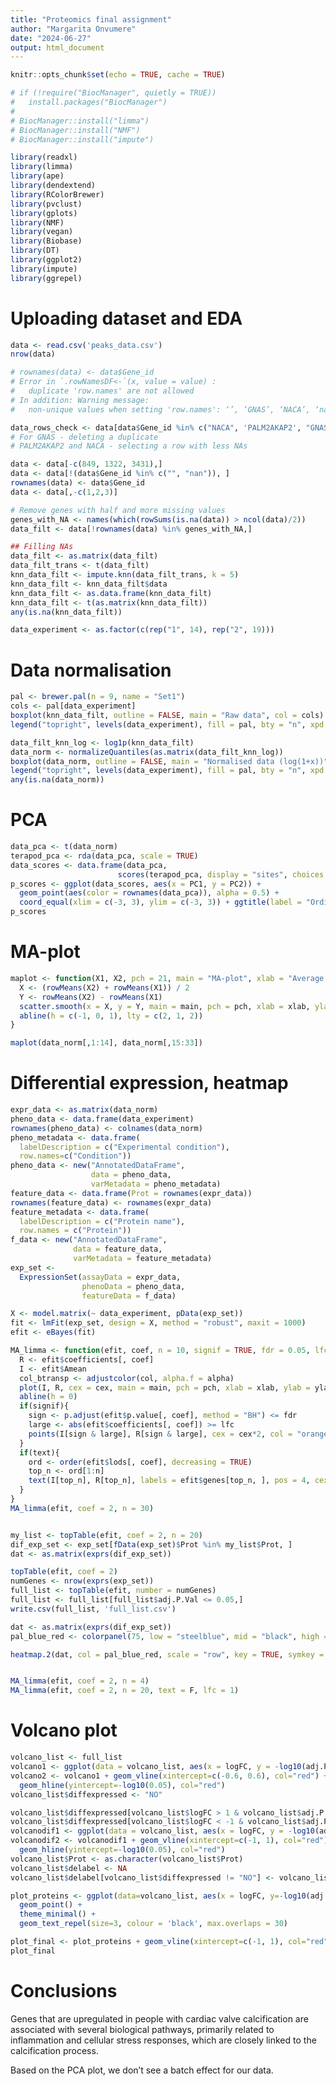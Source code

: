 ```yaml
---
title: "Proteomics final assignment"
author: "Margarita Onvumere"
date: "2024-06-27"
output: html_document
---
```


```r
knitr::opts_chunk$set(echo = TRUE, cache = TRUE)
```

```r
# if (!require("BiocManager", quietly = TRUE))
#   install.packages("BiocManager")
# 
# BiocManager::install("limma")
# BiocManager::install("NMF")
# BiocManager::install("impute")

library(readxl)
library(limma)
library(ape)
library(dendextend)
library(RColorBrewer)
library(pvclust)
library(gplots)
library(NMF)
library(vegan)
library(Biobase)
library(DT)
library(ggplot2)
library(impute)
library(ggrepel)
```

# Uploading dataset and EDA

```r
data <- read.csv('peaks_data.csv')
nrow(data)

# rownames(data) <- data$Gene_id
# Error in `.rowNamesDF<-`(x, value = value) : 
#   duplicate 'row.names' are not allowed
# In addition: Warning message:
#   non-unique values when setting 'row.names': ‘’, ‘GNAS’, ‘NACA’, ‘nan’, ‘PALM2AKAP2’ 

data_rows_check <- data[data$Gene_id %in% c("NACA", 'PALM2AKAP2', "GNAS"), ]
# For GNAS - deleting a duplicate
# PALM2AKAP2 and NACA - selecting a row with less NAs

data <- data[-c(849, 1322, 3431),]
data <- data[!(data$Gene_id %in% c("", "nan")), ]
rownames(data) <- data$Gene_id
data <- data[,-c(1,2,3)]

# Remove genes with half and more missing values
genes_with_NA <- names(which(rowSums(is.na(data)) > ncol(data)/2))
data_filt <- data[!rownames(data) %in% genes_with_NA,]

## Filling NAs
data_filt <- as.matrix(data_filt)
data_filt_trans <- t(data_filt)
knn_data_filt <- impute.knn(data_filt_trans, k = 5)
knn_data_filt <- knn_data_filt$data
knn_data_filt <- as.data.frame(knn_data_filt)
knn_data_filt <- t(as.matrix(knn_data_filt))
any(is.na(knn_data_filt))

data_experiment <- as.factor(c(rep("1", 14), rep("2", 19)))
```

# Data normalisation

```r
pal <- brewer.pal(n = 9, name = "Set1")
cols <- pal[data_experiment]
boxplot(knn_data_filt, outline = FALSE, main = "Raw data", col = cols)
legend("topright", levels(data_experiment), fill = pal, bty = "n", xpd = T)

data_filt_knn_log <- log1p(knn_data_filt)
data_norm <- normalizeQuantiles(as.matrix(data_filt_knn_log))
boxplot(data_norm, outline = FALSE, main = "Normalised data (log(1+x))", col = cols)
legend("topright", levels(data_experiment), fill = pal, bty = "n", xpd = T)
any(is.na(data_norm))
```

# PCA

```r
data_pca <- t(data_norm)
terapod_pca <- rda(data_pca, scale = TRUE)
data_scores <- data.frame(data_pca,
                        scores(terapod_pca, display = "sites", choices = c(1, 2, 3), scaling = "sites"))
p_scores <- ggplot(data_scores, aes(x = PC1, y = PC2)) + 
  geom_point(aes(color = rownames(data_pca)), alpha = 0.5) +
  coord_equal(xlim = c(-3, 3), ylim = c(-3, 3)) + ggtitle(label = "Ordination in the axes of principal components") + theme_bw()
p_scores
```

# MA-plot

```r
maplot <- function(X1, X2, pch = 21, main = "MA-plot", xlab = "Average log-expression", ylab = "Expression log-ratio", lpars = list(col = "blue", lwd = 2), ...){
  X <- (rowMeans(X2) + rowMeans(X1)) / 2
  Y <- rowMeans(X2) - rowMeans(X1)
  scatter.smooth(x = X, y = Y, main = main, pch = pch, xlab = xlab, ylab = ylab, lpars = lpars, ...)
  abline(h = c(-1, 0, 1), lty = c(2, 1, 2))
}

maplot(data_norm[,1:14], data_norm[,15:33])

```

# Differential expression, heatmap

```r
expr_data <- as.matrix(data_norm)
pheno_data <- data.frame(data_experiment)
rownames(pheno_data) <- colnames(data_norm)
pheno_metadata <- data.frame(
  labelDescription = c("Experimental condition"),
  row.names=c("Condition"))
pheno_data <- new("AnnotatedDataFrame",
                  data = pheno_data,
                  varMetadata = pheno_metadata)
feature_data <- data.frame(Prot = rownames(expr_data))
rownames(feature_data) <- rownames(expr_data)
feature_metadata <- data.frame(
  labelDescription = c("Protein name"),
  row.names = c("Protein"))
f_data <- new("AnnotatedDataFrame",
              data = feature_data,
              varMetadata = feature_metadata)
exp_set <-
  ExpressionSet(assayData = expr_data,
                phenoData = pheno_data,
                featureData = f_data)

X <- model.matrix(~ data_experiment, pData(exp_set))
fit <- lmFit(exp_set, design = X, method = "robust", maxit = 1000)
efit <- eBayes(fit)

MA_limma <- function(efit, coef, n = 10, signif = TRUE, fdr = 0.05, lfc = 0, text = TRUE, cex.text = 0.8, col.text = "grey20", main = "MA-plot", xlab = "Average log-expression", ylab = "Expression log-ratio", pch = 19, pch.signif = 21, col = "darkgreen", alpha = 0.3, cex = 0.3, ...){
  R <- efit$coefficients[, coef]
  I <- efit$Amean
  col_btransp <- adjustcolor(col, alpha.f = alpha)
  plot(I, R, cex = cex, main = main, pch = pch, xlab = xlab, ylab = ylab, col = col_btransp, ...)
  abline(h = 0)
  if(signif){
    sign <- p.adjust(efit$p.value[, coef], method = "BH") <= fdr
    large <- abs(efit$coefficients[, coef]) >= lfc
    points(I[sign & large], R[sign & large], cex = cex*2, col = "orange2", pch = pch.signif)
  }
  if(text){
    ord <- order(efit$lods[, coef], decreasing = TRUE)
    top_n <- ord[1:n]
    text(I[top_n], R[top_n], labels = efit$genes[top_n, ], pos = 4, cex = cex.text, col = col.text)
  }
}
MA_limma(efit, coef = 2, n = 30)


my_list <- topTable(efit, coef = 2, n = 20)
dif_exp_set <- exp_set[fData(exp_set)$Prot %in% my_list$Prot, ]
dat <- as.matrix(exprs(dif_exp_set))

topTable(efit, coef = 2)
numGenes <- nrow(exprs(exp_set))
full_list <- topTable(efit, number = numGenes)
full_list <- full_list[full_list$adj.P.Val <= 0.05,]
write.csv(full_list, 'full_list.csv')

dat <- as.matrix(exprs(dif_exp_set))
pal_blue_red <- colorpanel(75, low = "steelblue", mid = "black", high = "red")

heatmap.2(dat, col = pal_blue_red, scale = "row", key = TRUE, symkey = FALSE, density.info = "none", trace = "none", cexRow = 0.9, cexCol = 1, margins = c(4, 3), keysize = 0.8, key.par = list(mar = c(2,1,2,1)))


MA_limma(efit, coef = 2, n = 4)
MA_limma(efit, coef = 2, n = 20, text = F, lfc = 1)

```

# Volcano plot

```r
volcano_list <- full_list
volcano1 <- ggplot(data = volcano_list, aes(x = logFC, y = -log10(adj.P.Val))) + geom_point()
volcano2 <- volcano1 + geom_vline(xintercept=c(-0.6, 0.6), col="red") +
  geom_hline(yintercept=-log10(0.05), col="red")
volcano_list$diffexpressed <- "NO"       

volcano_list$diffexpressed[volcano_list$logFC > 1 & volcano_list$adj.P.Val < 0.05] <- "UP"
volcano_list$diffexpressed[volcano_list$logFC < -1 & volcano_list$adj.P.Val< 0.05] <- "DOWN"
volcanodif1 <- ggplot(data = volcano_list, aes(x = logFC, y = -log10(adj.P.Val), col = diffexpressed)) + geom_point() + theme_minimal()
volcanodif2 <- volcanodif1 + geom_vline(xintercept=c(-1, 1), col="red") +
  geom_hline(yintercept=-log10(0.05), col="red")
volcano_list$Prot <- as.character(volcano_list$Prot)
volcano_list$delabel <- NA
volcano_list$delabel[volcano_list$diffexpressed != "NO"] <- volcano_list$Prot[volcano_list$diffexpressed != "NO"]

plot_proteins <- ggplot(data=volcano_list, aes(x = logFC, y=-log10(adj.P.Val), col=diffexpressed, label=delabel)) + 
  geom_point() + 
  theme_minimal() +
  geom_text_repel(size=3, colour = 'black', max.overlaps = 30)

plot_final <- plot_proteins + geom_vline(xintercept=c(-1, 1), col="red") + geom_hline(yintercept=-log10(0.05), col="red")
plot_final

```

# Conclusions

Genes that are upregulated in people with cardiac valve calcification are associated with several  biological pathways, primarily related to inflammation and cellular stress responses, which are closely linked to the calcification process.

Based on the PCA plot, we don't see a batch effect for our data.
